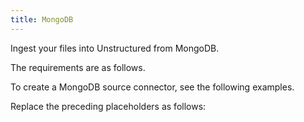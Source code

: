 ```yaml
---
title: MongoDB
---
```



<FirstTimeAPISourceConnector />

Ingest your files into Unstructured from MongoDB.

The requirements are as follows.


<MongoDBPrerequisites />

To create a MongoDB source connector, see the following examples.


<CodeGroup>
    <MongoDBSDK />
    <MongoDBAPIRESTCreate />
</CodeGroup>

Replace the preceding placeholders as follows:


<MongoDBAPIPlaceholders />

